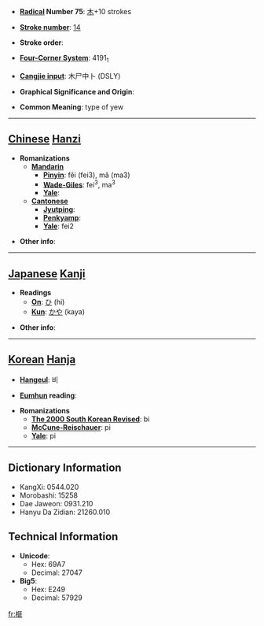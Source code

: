 * '''[[Wiktionary:Chinese radical index| Radical]] Number 75''': [[Wiktionary:Chinese radical index 木|木]]+10 strokes

* '''[[Wiktionary:Chinese total strokes index|Stroke number]]''': [[Wiktionary:Chinese total strokes index 14|14]]

* '''Stroke order''': 

* '''[[Wiktionary:Chinese four corner index|Four-Corner System]]''': 4191<sub>1</sub>

* '''[[Wiktionary:Chinese Cangjie index|Cangjie input]]''': 木尸中卜 (DSLY)

* '''Graphical Significance and Origin''': 

* '''Common Meaning''': type of yew

----

== [[Chinese]] [[Hanzi]] ==

* '''Romanizations'''
** '''[[Mandarin]]'''
*** '''[[Pinyin]]''': fěi (fei3), mǎ (ma3)
*** '''[[Wade-Giles]]''': fei<sup>3</sup>, ma<sup>3</sup>
*** '''[[Yale]]''': 
** '''[[Cantonese]]'''
*** '''[[Jyutping]]''':
*** '''[[Penkyamp]]''': 
*** '''[[Yale]]''': fei2

* '''Other info''': 

----

== [[Japanese]] [[Kanji]] ==

* '''Readings'''
** '''[[On]]''': [[ひ]] (hi)
** '''[[Kun]]''': [[かや]] (kaya)

* '''Other info''':  

----

== [[Korean]] [[Hanja]] ==

* '''[[Hangeul]]''': 비

* '''[[Eumhun]] reading''': 

* '''Romanizations'''
** '''[[The 2000 South Korean Revised Romanization|The 2000 South Korean Revised]]''': bi
** '''[[McCune-Reischauer]]''': pi
** '''[[Yale]]''': pi

----

== Dictionary Information ==

* KangXi: 0544.020
* Morobashi: 15258
* Dae Jaweon: 0931.210
* Hanyu Da Zidian: 21260.010

== Technical Information ==

* '''Unicode''':
** Hex: 69A7
** Decimal: 27047
* '''Big5''':
** Hex: E249
** Decimal: 57929

[[fr:榧]]